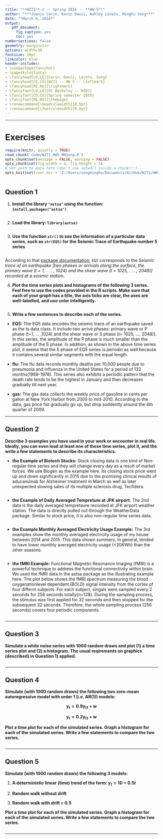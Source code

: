 ```yaml
---
title: "**W271**-2 -- Spring 2016 -- **HW 5**"
author: "***Juanjo Carin, Kevin Davis, Ashley Levato, Minghu Song***"
date: "*March 9, 2016*"
output:
   pdf_document:
     fig_caption: yes
     toc: yes
numbersections: false
geometry: margin=1in
options: width=30
fontsize: 10pt
linkcolor: blue
header-includes:
- \usepackage{fancyhdr}
- \pagestyle{fancy}
- \fancyhead[LO,LE]{Carin, Davis, Levato, Song}
- \fancyhead[CE,CO]{W271 -- HW 5 -- \leftmark}
- \fancyhead[RE,RO]{\rightmark}
- \fancyfoot[LO,LE]{UC Berkeley -- MIDS}
- \fancyfoot[CO,CE]{Spring semester 2016}
- \fancyfoot[RE,RO]{\thepage}
- \renewcommand{\headrulewidth}{0.5pt}
- \renewcommand{\footrulewidth}{0.5pt}
---
```


**********

\pagebreak

# Exercises

```r
require(knitr, quietly = TRUE)
read_chunk('code/W271_HW5_MHSong.R')
opts_chunk$set(message = FALSE, warning = FALSE)
opts_chunk$set(fig.width = 4, fig.height = 3)
# Set path to data here (don't use setwd() inside a chunk!!!)
opts_knit$set(root.dir = 'C:/Users/songminghu/Documents/GitHub/W271/HW5')
```

```r
```



## Question 1

1. **Install the library `"astsa"` using the function: `install.packages("astsa")`**

```r
```

2. **Load the library: `library(astsa)`**

```r
```

3. **Use the function `str()` to see the information of a particular data series, such as `str(EQ5)` for the Seismic Trace of Earthquake number 5 series**

```r
```

According to that [package documentation](https://cran.r-project.org/web/packages/astsa/astsa.pdf), `EQ5` corresponds to the *Seismic trace of an earthquake [two phases or arrivals along the surface, the primary wave (t = 1, . . . , 1024) and the shear wave (t = 1025, . . . , 2048)] recorded at a seismic station.*

4. **Plot the time series plots and histograms of the following 3 series. Feel free to use the codes provided in the R scripts. Make sure that each of your graph has a title, the axis ticks are clear, the axes are well-labelled, and use color intelligently.**

```r
```


5. **Write a few sentences to describe each of the series.**

  + **EQ5:**
  The EQ5 data encodes the seismic trace of an earthquake saved as the ts data class. It include two arrive phases: primary wave or P phase (t=1, ... ,1024) and the shear wave or S phase (t= 1025, ..., 2048)]. In this series, the amplitude of the P phase is much smaller than the amplitude of the S phase.  In addition, as shown in the above time series plot, it seems that the S phase of EQ5 series is periodic as well because it contains several similar segments with the equal length.  

  + **flu:**
  The flu data records monthly deaths per 10,000 people due to pneumonia and influenza in the United States for a period of 132 months(1968-1978). This series also exhibits a periodic pattern that the death rate tends to be the highest in January and then decreases gradually till next year.  

  + **gas:**
  The gas data collects the weekly price of gasoline in cents per gallon at New York Harbor from 2000 to mid-2010.  According to the data, gas price fist gradually go up, but drop suddently around the 4th quarter of 2009.   


**********

## Question 2

**Describe 3 examples you have used in your work or encounter in real life. Ideally, you can even load at least one of these time series, plot it, and the write a few statements to describe its characteristics.**

+ **the Example of Biotech Stocks:**
Stock closing data is one kind of Non-regular time series and they will change every day as a result of market forces.  We use Biogen as the example here. Its closing stock price went up and down significantly in 2015 due to the promising clinical results of aducanumab for Alzheimer treatment in March as well as later unexpected slowing sales of its multiple sclerosis drug, Tecfidera.  
   
```r
```

+ **the Example of Daily Averaged Tempreture  at JFK airport:**
The 2nd data is the daily averaged tempretaure recorded at JFK airport weather station.  The data is directly pulled out through the WeatherData package. Similar to stock price, it is also non-regular time series data.         

```r
```

+ **the Example Monthly Averaged Electricity Usage Example:**
The 3rd examples show the monthly averaged electricity usage of my house between 2014 and 2015.  This data shown summers, in general, tended to have lower monthly averaged electricity usage (<20KWh) than the other seasons.  

```r
```

+ **the fMRI Example:**
Functional Magnetic Resonance Imaging (fMRI) is a powerful technique to address the functional connectivity within brain. We used the fMRI data in the astsa package as the illustrating example here. The plot below shows the fMRI spectrum measuring the blood oxygenationlevel
dependent (BOLD) signal intensity from the cortex of four differnt subjects. For each subject, singals were sampled every 2 seconds for 256 seconds totally(n=128).  During the sampling process, the stimulus was first applied for 32 seconds and then stopped for the subsequent 32 seconds. Therefore, the whole sampling process (256 seconds) covers four periodic components.  


```r
```

**********

## Question 3

**Simulate a white noise series with 1000 random draws and plot (1) a time series plot and (2) a histogram. The usual reqirements on graphics (described) in Question 1) applied.**

```r
```



**********

## Question 4

**Simulate (with 1000 random draws) the following two zero-mean autoregressive model with order 1 (i.e. AR(1)) models:**

$$\mathbf{y_t = 0.9y_{t1} + w}$$

$$\mathbf{y_t = 0.2y_{t1} + w}$$

**Plot a time plot for each of the simulated series. Graph a histogram for each of the simulated series. Write a few statements to compare the two series.**

```r
```



**********

## Question 5

**Simulate (with 1000 random draws) the following 3 models:**

1. **A deterministic linear (time) trend of the form: $y_t = 10 + 0.5t$**

2. **Random walk without drift**

3. **Random walk with drift = 0.5**

**Plot a time plot for each of the simulated series. Graph a histogram for each of the simulated series. Write a few statements to compare the two series.**

```r
```

**********
